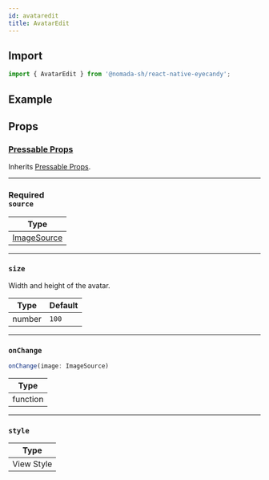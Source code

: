 ```yaml
---
id: avataredit
title: AvatarEdit
---
```


## Import

```jsx
import { AvatarEdit } from '@nomada-sh/react-native-eyecandy';
```

## Example

## Props

### [Pressable Props](https://reactnative.dev/docs/pressable#props)

Inherits [Pressable Props](https://reactnative.dev/docs/pressable#props).

---

### <div class="label required basic">Required</div>**`source`**

| Type                                                          |
| ------------------------------------------------------------- |
| [ImageSource](https://reactnative.dev/docs/image#imagesource) |

---

### `size`

Width and height of the avatar.

| Type   | Default |
| ------ | ------- |
| number | `100`   |

---

### `onChange`

```javascript
onChange(image: ImageSource)
```

| Type     |
| -------- |
| function |

---

### `style`

| Type       |
| ---------- |
| View Style |
